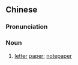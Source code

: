 ==Chinese==
{{zh-forms|s=信笺}}

===Pronunciation===
{{zh-pron
|m=xìnjiān
|c=seon3 zin1
|mn=qz,xm,zz:sìn-chian
|cat=n
}}

===Noun===
{{zh-noun}}

# [[letter]] [[paper]]; [[notepaper]]